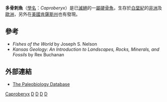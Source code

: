 {{Automatic Taxobox
| taxon = Caproberyx
| authority = Regan, 1911
| fossil_range = [[白堊紀|白堊紀]]
}}

'''多骨刺魚'''（[[學名|學名]]：''Caproberyx''）是已[[滅絕|滅絕]]的一[[屬|屬]][[硬骨魚|硬骨魚]]，生存於[[白堊紀|白堊紀]]的[[非洲|非洲]]及[[歐洲|歐洲]]，另外在[[美國|美國]][[肯薩斯州|肯薩斯州]]也有發現。

==參考==
* ''Fishes of the World'' by Joseph S. Nelson
* ''Kansas Geology: An Introduction to Landscapes, Rocks, Minerals, and Fossils'' by Rex Buchanan

==外部連結==
* [http://www.paleodb.org/cgi-bin/bridge.pl?action=checkTaxonInfo&taxon_no=35780&is_real_user=1 The Paleobiology Database]
{{Taxonbar}}
[[Category:金眼鯛目|Caproberyx]]
[[Category:白堊紀魚類|D]]
[[Category:單種屬魚類|D]]
[[Category:堪萨斯州自然史|D]]
[[Category:_1911年描述的分类群|D]]


{{fish-stub}}